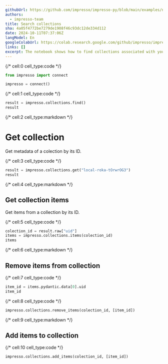 ```yaml
---
githubUrl: https://github.com/impresso/impresso-py/blob/main/examples/notebooks/collections.ipynb
authors:
  - impresso-team
title: Search collections
sha: 4a05f4772be7279de1908f46c93dc12de334d112
date: 2024-10-11T07:37:06Z
langModel: En
googleColabUrl: https://colab.research.google.com/github/impresso/impresso-py/blob/main/examples/notebooks/collections.ipynb
links: []
excerpt: The notebook shows how to find collections associated with your Impresso account and retrieve details about specific collections using their IDs. Then it demonstrates how to search, get, add, and remove items from collections using the Impresso Python Library.
---
```


{/* cell:0 cell_type:code */}

```python
from impresso import connect

impresso = connect()
```

{/* cell:1 cell_type:code */}

```python
result = impresso.collections.find()
result
```

{/* cell:2 cell_type:markdown */}

# Get collection

Get metadata of a colection by its ID.

{/* cell:3 cell_type:code */}

```python
result = impresso.collections.get("local-roka-tOrwrOG3")
result
```

{/* cell:4 cell_type:markdown */}

## Get collection items

Get items from a collection by its ID.

{/* cell:5 cell_type:code */}

```python
colection_id = result.raw["uid"]
items = impresso.collections.items(colection_id)
items
```

{/* cell:6 cell_type:markdown */}

## Remove items from collection

{/* cell:7 cell_type:code */}

```python
item_id = items.pydantic.data[0].uid
item_id
```

{/* cell:8 cell_type:code */}

```python
impresso.collections.remove_items(colection_id, [item_id])
```

{/* cell:9 cell_type:markdown */}

## Add items to collection

{/* cell:10 cell_type:code */}

```python
impresso.collections.add_items(colection_id, [item_id])
```
